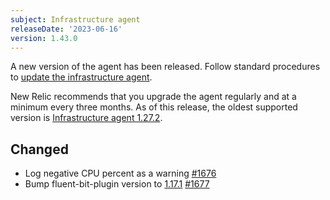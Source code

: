 ```yaml
---
subject: Infrastructure agent
releaseDate: '2023-06-16'
version: 1.43.0
---
```


A new version of the agent has been released. Follow standard procedures to [update the infrastructure agent](/docs/infrastructure/install-configure-manage-infrastructure/update-or-uninstall/update-infrastructure-agent).

New Relic recommends that you upgrade the agent regularly and at a minimum every three months. As of this release, the oldest supported version is [Infrastructure agent 1.27.2](/docs/release-notes/infrastructure-release-notes/infrastructure-agent-release-notes/new-relic-infrastructure-agent-1272/).

## Changed
* Log negative CPU percent as a warning [#1676](https://github.com/newrelic/infrastructure-agent/pull/1676)
* Bump fluent-bit-plugin version to [1.17.1](https://github.com/newrelic/newrelic-fluent-bit-output/releases/tag/v1.17.0) [#1677]( https://github.com/newrelic/infrastructure-agent/pull/1677)
